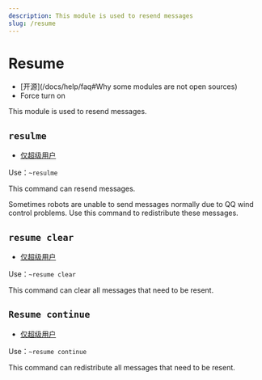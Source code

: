 ```yaml
---
description: This module is used to resend messages
slug: /resume
---
```


# Resume

-   [开源]\(/docs/help/faq#Why some modules are not open sources)
-   Force turn on

This module is used to resend messages.

## `resulme`

-   [仅超级用户](permissions)

Use：`~resulme`

This command can resend messages.

Sometimes robots are unable to send messages normally due to QQ wind control problems. Use this command to redistribute these messages.

## `resume clear`

-   [仅超级用户](permissions)

Use：`~resume clear`

This command can clear all messages that need to be resent.

## `Resume continue`

-   [仅超级用户](permissions)

Use：`~resume continue`

This command can redistribute all messages that need to be resent.
